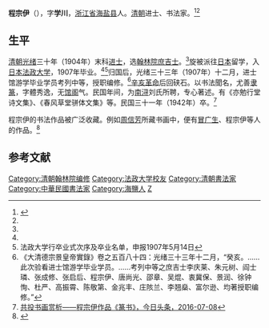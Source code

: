 '''程宗伊'''（{{bd|？||1942年||catIdx=C}}），字'''学川'''，[[浙江省|浙江省]][[海盐县|海盐县]]人。[[清朝|清朝]]进士、书法家。<ref>{{Cite web |url=http://qjwb.zjol.com.cn/html/2015-02/13/content_2971357.htm?div=-1 |title=看对联过大年，钱江晚报，2015-02-13 |accessdate=2016-09-01 |archive-date=2016-09-18 |archive-url=https://web.archive.org/web/20160918232416/http://qjwb.zjol.com.cn/html/2015-02/13/content_2971357.htm?div=-1 |dead-url=no }}</ref><ref name=toutiao/>

==生平==
[[清朝|清朝]][[光绪|光绪]]三十年（1904年）末科[[进士|进士]]，选[[翰林院|翰林院]][[庶吉士|庶吉士]]。<ref name=toutiao/>旋被派往[[日本|日本]]留学，入[[日本法政大学|日本法政大学]]，1907年毕业。<ref name=toutiao/><ref>法政大学行卒业式次序及卒业名单，申报1907年5月14日</ref>归国后，光绪三十三年（1907年）十二月，进士馆游学毕业学员考列中等，授职编修。<ref>《大清德宗景皇帝實錄》卷之五百八十四：光绪三十三年十二月，“癸亥。……此次验看进士馆游学毕业学员。……考列中等之庶吉士李庆莱、朱元树、阎士璘、张成修、张启后、程宗伊、唐尚光、邵章、吴焜、衷冀保、景润、徐钟恂、杜严、高振霄、陈敬第、金兆丰、庄陔兰、李翘燊、富尔逊、均著授职编修。”</ref>[[辛亥革命|辛亥革命]]后回硖石。以书法聞名，尤善[[隸書|隶]][[篆書|篆]]，字體秀逸，无[[館閣體|馆阁]]气。民国年间，为[[南浔|南浔]]刘氏所聘，专心著述。有《亦勉行堂诗文集》、《春风草堂骈体文集》等。民国三十一年（1942年）卒。<ref name=toutiao>[http://toutiao.com/a6304792779046420738/ 共投书画赏析——程宗伊作品《篆书》，今日头条，2016-07-08]</ref>

程宗伊的书法作品被广泛收藏。例如[[周信芳|周信芳]]所藏书画中，便有[[冒广生|冒广生]]、程宗伊等人的作品。<ref>{{Cite web |url=http://politics.people.com.cn/n/2015/0614/c70731-27150307.html |title=周信芳旧藏将现身拍场，人民网，2015-06-14 |accessdate=2016-09-01 |archive-date=2016-09-13 |archive-url=https://web.archive.org/web/20160913160043/http://politics.people.com.cn/n/2015/0614/c70731-27150307.html |dead-url=no }}</ref>

==参考文献==
{{reflist}}

{{清朝人物小作品}}
{{DEFAULTSORT:Cheng程}}
{{光緒三十年甲辰恩科殿試金榜}}
[[Category:清朝翰林院编修|Category:清朝翰林院编修]]
[[Category:法政大学校友|Category:法政大学校友]]
[[Category:清朝書法家|Category:清朝書法家]]
[[Category:中華民國書法家|Category:中華民國書法家]]
[[Category:海鹽人|Category:海鹽人]]
[[Category:程姓|Z]]